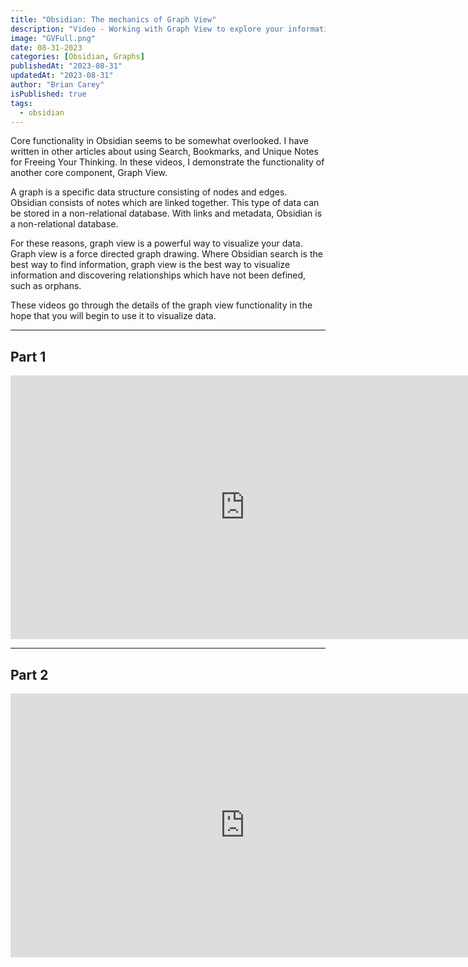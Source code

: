 ```yaml
---
title: "Obsidian: The mechanics of Graph View"
description: "Video - Working with Graph View to explore your information network."
image: "GVFull.png"
date: 08-31-2023
categories: [Obsidian, Graphs]
publishedAt: "2023-08-31"
updatedAt: "2023-08-31"
author: "Brian Carey"
isPublished: true
tags:
  - obsidian
---
```


Core functionality in Obsidian seems to be somewhat overlooked. I have written in other articles about using Search, Bookmarks, and Unique Notes for Freeing Your Thinking. In these videos, I demonstrate the functionality of another core component, Graph View.

A graph is a specific data structure consisting of nodes and edges. Obsidian
consists of notes which are linked together. This type of data can be stored
in a non-relational database. With links and metadata, Obsidian is a
non-relational database.

For these reasons, graph view is a powerful way to visualize your data. Graph view is a force directed graph drawing. Where Obsidian search is the best way to find information, graph view is the best way to visualize information and discovering relationships which have not been defined, such as orphans.

These videos go through the details of the graph view functionality in the hope that you will begin to use it to visualize data.

---

## Part 1

<iframe src="https://fast.wistia.net/embed/iframe/fy4yt8o2q3?seo=false&videoFoam=false" title="GV-Deets-Pt1 Video" allow="autoplay; fullscreen" allowtransparency="true" frameBorder="0" scrolling="no" class="wistia_embed" name="wistia_embed" msallowfullscreen width="750" height="422"></iframe>
<script src="https://fast.wistia.net/assets/external/E-v1.js" async></script>

---

## Part 2

<iframe src="https://fast.wistia.net/embed/iframe/m04ic0bdnu?seo=false&videoFoam=false" title="GV-Deets-Pt2 Video" allow="autoplay; fullscreen" allowtransparency="true" frameBorder="0" scrolling="no" class="wistia_embed" name="wistia_embed" msallowfullscreen width="750" height="422"></iframe>
<script src="https://fast.wistia.net/assets/external/E-v1.js" async></script>
